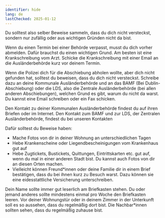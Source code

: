 ```yaml
---
identifier: hide
lang: de
lastChecked: 2025-01-12
---
```

Du solltest also selber Beweise sammeln, dass du dich nicht versteckst, sondern nur zufällig oder aus wichtigen Gründen nicht da bist.

Wenn du einen Termin bei einer Behörde verpasst, musst du dich vorher abmelden. Dafür brauchst du einen wichtigen Grund. Am besten ist eine Krankschreibung vom Arzt. Schicke die Krankschreibung mit einer Email an die Ausländerbehörde kurz vor deinem Termin.

Wenn die Polizei dich für die Abschiebung abholen wollte, aber dich nicht gefunden hat, solltest du beweisen, dass du dich nicht versteckst. Schreibe dazu an deine Kommunale Ausländerbehörde und an das BAMF (Bei Dublin-Abschiebung) oder die LDS, also die Zentrale Ausländerbehörde (bei allen anderen Abschiebungen), welchen Grund es gibt, warum du nicht da warst. Du kannst eine Email schreiben oder ein Fax schicken. 

Den Kontakt zu deiner Kommunalen Ausländerbehörde findest du auf ihren Briefen oder im Internet. Den Kontakt zum BAMF und zur LDS, der Zentralen Ausländerbehörde, findest du bei unseren <InternalShortLink identifier="contacts">Kontakten</InternalShortLink>

Dafür solltest du Beweise haben:
- Mache Fotos von dir in deiner Wohnung an unterschiedlichen Tagen
- Hebe Krankenscheine oder Liegendbescheinigungen vom Krankenhaus gut auf
- Hebe Zugtickets, Bustickets, Quittungen, Eintrittskarten etc. gut auf, wenn du mal in einer anderen Stadt bist. Du kannst auch Fotos von dir an diesen Orten machen.
- Vielleicht können Freund\*innen oder deine Familie dir in einem Brief bestätigen, dass du bei ihnen kurz zu Besuch warst. Dazu können sie eine <InternalShortLink identifier="forms">eidesstattliche Versicherung</InternalShortLink> unterschreiben.

Dein Name sollte immer gut leserlich am Briefkasten stehen. Du oder jemand anderes sollte mindestens einmal pro Woche den Briefkasten leeren.
Vor deiner Wohnungstür oder in deinem Zimmer in der Unterkunft soll es so aussehen, dass du regelmäßig dort bist.
Die Nachbar\*innen sollten sehen, dass du regelmäßig zuhause bist.
